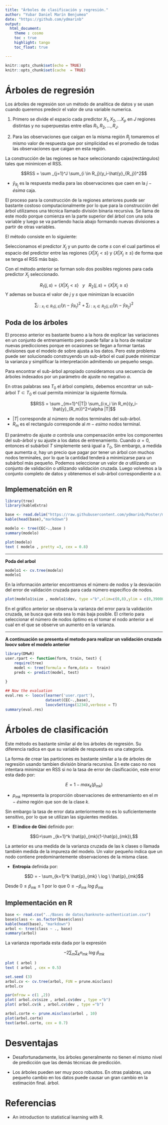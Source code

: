 ```yaml
---
title: "Árboles de clasificación y regresión."
author: "Yubar Daniel Marín Benjumea"
date: "https://github.com/ydmarinb"
output: 
  html_document:
    theme : cosmo
    toc : true
    highlight: tango
    toc_float: true

---
```


```r
knitr::opts_chunk$set(echo = TRUE)
knitr::opts_chunk$set(cache  = TRUE)
```

# Árboles de regresión



Los árboles de regresión son un método de analitica de datos y se usan cuando queremos predecir el valor de una variable numerica.



1. Primero se divide el espacio cada  predictor $X_1,X_2,...X_p$ en $J$ regiones distintas y no superpuestas entre ellas $R_1,R_2,...,R_J$.

2. Para las observaciones que caigan en la misma región $R_j$ tomaremos el mismo valor de respuesta que por simplicidad es el promedio de todas las observaciones que caigan en  esta región.

La construcción de las regiones se hace seleccionando cajas(rectángulos) tales que minimicen el RSS.

$$RSS = \sum _{j=1}^J \sum_{i \in R_j}(y_i-\hat{y}_{R_j})^2$$


* $\hat{y}_{R_j}$ es la respuesta media para las observaciones que caen en la $j-ésima$ caja.



El proceso para la construcción de la regiones anteriores puede ser bastante costoso computacionalmente por lo que para la construcción del árbol utilizamos una técnica llamado división binaria recursiva. Se llama de este modo porque comienza en la parte superior del árbol con una sola variable y luego se va partiendo hacia abajo formando nuevas divisiones a partir de otras variables.

El método consiste en lo siguiente:

Seleccionamos el predictor $X_j$ y un punto de corte $s$ con el cual partimos el espacio del predictor  entre las regiones $\{ X|X_j< s\}$ y $\{ X|X_j\geq s\}$ de forma que se tenga el RSS más bajo.

Con el método anterior se forman solo dos posibles regiones para cada predictor $X_j$ seleccionado.



$$R_1(j,s)=\{ X|X_j< s\} \ \ \ y \ \ \ R_2(j,s)=\{ X|X_j\geq s\}$$ 
Y ademas se busca el valor de $j$ y $s$ que minimizan la ecuación

$$  \sum_{i:x_i \in R_1(j,s)}(y_i-\hat{y}_{R_1})^2 \ + \ \sum_{i:x_i \in R_2(j,s)}(y_i-\hat{y}_{R_2})^2$$

## Poda de los árboles

El proceso anterior es bastante bueno a la hora de explicar las variaciones en un conjunto de entrenamiento pero puede fallar a la hora de realizar nuevas predicciones porque en ocasiones se llegan a formar tantas divisiones que el modelo de sobre ajusta a los datos. Pero este problema puede ser solucionado construyendo un sub-árbol el cual puede minimizar la varianza y simplificar la interpretación admitiendo un pequeño sesgo.

Para encontrar el sub-árbol apropiado  consideramos una secuencia de árboles indexados por un parámetro de ajuste no negativo $\alpha$.

En otras palabras sea  $T_0$ el árbol completo, debemos encontrar un sub-árbol $T\subset T _0$ el cual permita minimizar la siguiente fórmula.


$$RSS = \sum _{m=1}^{|T|} \sum_{i:x_i \in R_m}(y_i-\hat{y}_{R_m})^2+\alpha |T|$$

* $|T|$ corresponde al número de nodos terminales del sub-árbol.
* $R_m$ es el rectangulo corresponde  al $m-esimo$ nodos terminal.


El parámetro de ajuste $\alpha$ controla una compensación entre los componentes del sub-árbol y su ajuste a los datos de entrenamiento. Cuando $\alpha = 0$, entonces el subárbol $T$
simplemente será igual a $T_0$, 
Sin embargo, a medida que aumenta $\alpha$, hay un precio que pagar por tener un árbol con
muchos nodos terminales, por lo que la cantidad  tenderá a minimizarse
para un subárbol más pequeño. Podemos seleccionar un valor de
$\alpha$ utilizando un conjunto de validación o utilizando validación cruzada. Luego volvemos a la
conjunto completo de datos y obtenemos el sub-árbol correspondiente a $\alpha$.

## Implemenatción en R

```r
library(tree)
library(kableExtra)

base <- read.delim("https://raw.githubusercontent.com/ydmarinb/Poster/master/Base.txt")
kable(head(base),"markdown")
```

```r
modelo <- tree(CEC~.,base )
summary(modelo)
```



```r
plot(modelo)
text ( modelo , pretty =3, cex = 0.8)
```

***

**Poda del arbol**

```r
modelo1 <- cv.tree(modelo)
modelo1
```

En la información anterior encontramos el número de nodos y la desviación del error de validación cruzada para cada número específico de nodos.

```r

plot(modelo1$size , modelo1$dev, type ="b",xlim=c(0,8),ylim = c(0,39000))

```

En el gráfico anterior se observa la varianza del error para la validación cruzada, se busca que esta sea lo más baja posible. El criterio para seleccionar el número de nodos óptimo es el tomar el nodo anterior a el cual en el que se observe un aumento en la varianza.

***

**A continuación se presenta el metodo para realizar un validación cruzada loocv sobre el modelo anterior**


```r
library(DMwR)
user.rpart <- function(form, train, test) {
    require(tree)
    model <- tree(formula = form,data =  train)
    preds <- predict(model, test)
  
}

## Now the evaluation
eval.res <- loocv(learner('user.rpart'),
                  dataset(CEC~.,base),
                  loocvSettings(1234),verbose = T)
summary(eval.res)

```


# Árboles de clasificación

Este método es bastante similar al de los árboles de regresión. Su diferencia radica en que su variable de respuesta es una categoría.

La forma de crear las particiones es bastante similar a la de árboles de regresión usando tambien división binaria recursiva. En este caso no nos intentara minimizar en RSS si no la tasa de error de clasificación, este error esta dado por:

$$E=1- max_k(\hat{p}_{mk})$$

* ${p}_{mk}$ representa la proporción observaciones de entrenamiento en el $m-ésima$ región que son de la clase $k$.

Sin embargo la tasa de error data anteriormente no es lo suficientemente sensitivo, por lo que se utilizan las siguientes medidas.

* **El indice de Gini** definido por:

$$G=\sum _{k=1}^k \hat{p}_{mk}(1-\hat{p}_{mk}),$$

La anterior es una medida de la varianza cruzada de las k clases o llamada también medida de la impureza del modelo. Un valor pequeño indica  que  un nodo  contiene predominantemente observaciones de la misma clase.

* **Entropia** definida por:

$$D = - \sum_{k=1}^k \hat{p}_{mk} \ log \  \hat{p}_{mk}$$

Desde $0\leq \hat{p}_{mk}\leq1$ por lo que $0 \leq -\hat{p}_{mk} \ log \  \hat{p}_{mk}$


## Implementación en R

```r
base <- read.csv("../Bases de datos/banknote-authentication.csv")
base$class <- as.factor(base$class)
kable(head(base), "markdown")
arbol <- tree(class ~ ., base)
summary(arbol) 
```

La varianza reportada esta dada por la expresión 

$$-2\sum_m\sum_kn_{mk} \ log \ \hat{p}_{mk}$$


```r
plot ( arbol )
text ( arbol , cex = 0.5)
```


```r
set.seed (3)
arbol.cv <- cv.tree(arbol, FUN = prune.misclass)
arbol.cv
```

```r
par(mfrow = c(1 ,2))
plot( arbol.cv$size , arbol.cv$dev , type ="b")
plot( arbol.cv$k , arbol.cv$dev , type ="b")
```

```r
arbol.corte <- prune.misclass(arbol , 10)
plot(arbol.corte)
text(arbol.corte, cex = 0.7)
```



# Desventajas
 
* Desafortunadamente, los árboles generalmente no tienen el mismo nivel de predicción que las demás técnicas de predicción.

* Los árboles pueden ser muy poco robustos. En otras palabras, una pequeño cambio en los datos puede causar un gran cambio en la estimación final.
árbol.


# Referencias

* An introduction to statistical learning with R.

